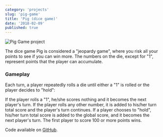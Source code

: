 ```yaml
---
category: 'projects'
slug: 'pig-game'
title: 'Pig (dice game)'
date: '2018-02-09'
published: true
---
```


![Pig Game project](./images/pig-game.png)

The dice game Pig is considered a "jeopardy game", where you risk all your points to see if you can win more. The numbers on the die, except for "1", represent points that the player can accumulate.

### Gameplay

Each turn, a player repeatedly rolls a die until either a "1" is rolled or the player decides to "hold":

If the player rolls a "1", he/she scores nothing and it becomes the next player's turn.
If the player rolls any other number, it is added to his/her turn total score and the player's turn continues.
If a player chooses to "hold", his/her turn total score is added to the global score, and it becomes the next player's turn.
The first player to score 100 or more points wins.

Code available on <a href='https://github.com/eneax/Pig_Game'>GitHub</a>.
